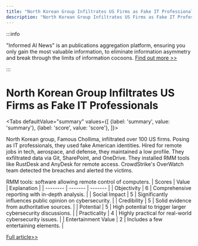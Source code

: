 ```yaml
---
title: "North Korean Group Infiltrates US Firms as Fake IT Professionals"
description: "North Korean Group Infiltrates US Firms as Fake IT Professionals"
---
```



:::info

"Informed AI News" is an publications aggregation platform, ensuring you only gain the most valuable information, to eliminate information asymmetry and break through the limits of information cocoons.  [Find out more >>](/)

:::

# North Korean Group Infiltrates US Firms as Fake IT Professionals


<Tabs
	defaultValue="summary"
	values={[
	{label: 'summary', value: 'summary'},
	{label: 'score', value: 'score'},
]}>
<TabItem value="summary">



North Korean group, Famous Chollima, infiltrated over 100 US firms. Posing as IT professionals, they used fake American identities. Hired for remote jobs in tech, aerospace, and defense, they maintained a low profile. They exfiltrated data via Git, SharePoint, and OneDrive. They installed RMM tools like RustDesk and AnyDesk for remote access. CrowdStrike's OverWatch team detected the breaches and alerted the victims.

RMM tools: software allowing remote control of computers.
</TabItem>
<TabItem value="score">
	| Scores     | Value   | Explanation |
	| -------- | ------- | ------- |
	| Objectivity  | 6    | Comprehensive reporting with in-depth analysis.    |
	| Social Impact | 5     | Significantly influences public opinion on cybersecurity.    |
	| Credibility    | 5    | Solid evidence from authoritative sources.    |
	| Potential    | 5    | High potential to trigger larger cybersecurity discussions.    |
	| Practicality    | 4    | Highly practical for real-world cybersecurity issues.    |
	| Entertainment Value    | 2    | Includes a few entertaining elements.    |
</TabItem>
</Tabs>

[Full article>>](https://yro.slashdot.org/story/24/08/10/1844244/north-korean-group-infiltrated-100-plus-firms-with-imposter-it-pros?utm_source=rss1.0mainlinkanon&utm_medium=feed)
